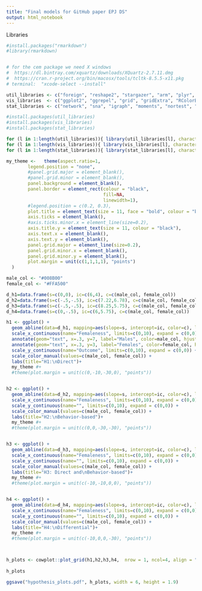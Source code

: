 ```yaml
---
title: "Final models for GitHub paper EPJ DS"
output: html_notebook
---
```


Libraries

```r
#install.packages("rmarkdown")
#library(rmarkdown)


# for the cem package we need X windows
#  https://dl.bintray.com/xquartz/downloads/XQuartz-2.7.11.dmg
#  https://cran.r-project.org/bin/macosx/tools/tcltk-8.5.5-x11.pkg
# terminal:  "xcode-select --install"

util_libraries <- c("foreign", "reshape2", "stargazer", "arm", "plyr", "tidyverse", "stringr", "qdapRegex", "GGally", "progress", "pracma", "lubridate", "DescTools", "irr", "psych", 'gtools', "Hmisc", "colorspace","readxl",  "writexl")
vis_libraries  <- c("ggplot2", "ggrepel", "grid", "gridExtra", "RColorBrewer", "scales", "corrplot", "ggeffects", "cowplot", "plot.matrix", "corrgram", "ggnetwork", "vioplot", "dotwhisker", "sjPlot", "sjlabelled", "sjmisc", "plot3D", "ggpubr", "ggExtra", "ggraph")
stat_libraries <- c("network", "sna", "igraph", "moments", "nortest", "MASS", "randomForest", "sandwich", "lmtest", "gmodels", "margins", "sampleSelection", "pROC", "pscl",  "pwr", "relaimpo", "lme4", "plm", "caret", "ResourceSelection", "rvest", "cluster", "factoextra", "outliers", "acss", 'asbio','akima', 'plotly', 'factoextra', 'interactions', 'robustbase', "sandwich", "modelr", "broom", "mgcv", "stringdist", "sem", "lavaan", "corrr", "car")

```

```r
#install.packages(util_libraries)
#install.packages(vis_libraries)
#install.packages(stat_libraries)
```

```r
for (l in 1:length(util_libraries)){ library(util_libraries[l], character.only = TRUE)}
for (l in 1:length(vis_libraries)){ library(vis_libraries[l], character.only = TRUE)}
for (l in 1:length(stat_libraries)){ library(stat_libraries[l], character.only = TRUE)}
```

```r
my_theme <-   theme(aspect.ratio=1, 
        legend.position = "none",
        #panel.grid.major = element_blank(), 
        #panel.grid.minor = element_blank(), 
        panel.background = element_blank(), 
        panel.border = element_rect(colour = "black", 
                                    fill=NA, 
                                    linewidth=1),
        #legend.position = c(0.2, 0.3),
        plot.title = element_text(size = 11, face = "bold", colour = "black"),
        axis.ticks = element_blank(),
        #axis.ticks.minor.x = element_line(size=0.2),
        axis.title.y = element_text(size = 11, colour = "black"),
        axis.text.x = element_blank(),
        axis.text.y = element_blank(),
        panel.grid.major = element_line(size=0.2),
        panel.grid.minor.x = element_blank(),
        panel.grid.minor.y = element_blank(),
        plot.margin = unit(c(1,1,1,1), "points")
  )
```

```r
male_col <- "#008B00"
female_col <- "#FFA500"

d_h1=data.frame(s=c(0,0), ic=c(6,4), c=c(male_col, female_col))
d_h2=data.frame(s=c(-.5,-.5), ic=c(7.22,6.78), c=c(male_col, female_col))
d_h3=data.frame(s=c(-.5,-.5), ic=c(8.25,5.75), c=c(male_col, female_col))
d_h4=data.frame(s=c(0,-.5), ic=c(6,5.75), c=c(male_col, female_col))

h1 <- ggplot() +
  geom_abline(data=d_h1, mapping=aes(slope=s, intercept=ic, color=c), linewidth=1.5)+
  scale_x_continuous(name="Femaleness", limits=c(0,10), expand = c(0,0)) +
  annotate(geom="text", x=.3, y=7, label="Males", color=male_col, hjust=0, size = 3.7, fontface = 1) +
  annotate(geom="text", x=.3, y=3, label="Females", color=female_col, hjust=0,size = 3.7, fontface = 1) +
  scale_y_continuous(name="Outcome", limits=c(0,10), expand = c(0,0)) +
  scale_color_manual(values=c(male_col, female_col)) +
  labs(title="H1:\nDirect")+
  my_theme #+ 
  #theme(plot.margin = unit(c(0,-10,-30,0), "points"))


h2 <- ggplot() +
  geom_abline(data=d_h2, mapping=aes(slope=s, intercept=ic, color=c), linewidth=1.5)+
  scale_x_continuous(name="Femaleness", limits=c(0,10), expand = c(0,0)) +
  scale_y_continuous(name="", limits=c(0,10), expand = c(0,0)) +
  scale_color_manual(values=c(male_col, female_col)) +
  labs(title="H2:\nBehavior-based")+
  my_theme #+ 
  #theme(plot.margin = unit(c(0,0,-30,-30), "points"))


h3 <- ggplot() +
  geom_abline(data=d_h3, mapping=aes(slope=s, intercept=ic, color=c), linewidth=1.5)+
  scale_x_continuous(name="Femaleness", limits=c(0,10), expand = c(0,0)) +
  scale_y_continuous(name="", limits=c(0,10), expand = c(0,0)) +
  scale_color_manual(values=c(male_col, female_col)) +
  labs(title="H3: Direct and\nBehavior-based")+
  my_theme #+ 
  #theme(plot.margin = unit(c(-10,-10,0,0), "points"))


h4 <- ggplot() +
  geom_abline(data=d_h4, mapping=aes(slope=s, intercept=ic, color=c), linewidth=1.5)+
  scale_x_continuous(name="Femaleness", limits=c(0,10), expand = c(0,0)) +
  scale_y_continuous(name="", limits=c(0,10), expand = c(0,0)) +
  scale_color_manual(values=c(male_col, female_col)) +
  labs(title="H4:\nDifferential")+
  my_theme #+ 
  #theme(plot.margin = unit(c(-10,0,0,-30), "points"))



h_plots <- cowplot::plot_grid(h1,h2,h3,h4,  nrow = 1, ncol=4, align = "h", scale=1)
  
h_plots
```

```r
ggsave("hypothesis_plots.pdf", h_plots, width = 6, height = 1.9)
```
